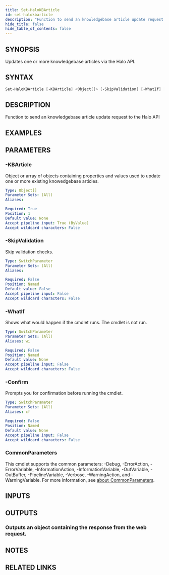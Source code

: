 ```yaml
---
title: Set-HaloKBArticle
id: set-halokbarticle
description: "Function to send an knowledgebase article update request to the Halo API"
hide_title: false
hide_table_of_contents: false
---
```


## SYNOPSIS

Updates one or more knowledgebase articles via the Halo API.

## SYNTAX

```powershell
Set-HaloKBArticle [-KBArticle] <Object[]> [-SkipValidation] [-WhatIf] [-Confirm] [<CommonParameters>]
```

## DESCRIPTION

Function to send an knowledgebase article update request to the Halo API

## EXAMPLES

## PARAMETERS

### -KBArticle

Object or array of objects containing properties and values used to update one or more existing knowedgebase articles.

```yaml
Type: Object[]
Parameter Sets: (All)
Aliases:

Required: True
Position: 1
Default value: None
Accept pipeline input: True (ByValue)
Accept wildcard characters: False
```

### -SkipValidation

Skip validation checks.

```yaml
Type: SwitchParameter
Parameter Sets: (All)
Aliases:

Required: False
Position: Named
Default value: False
Accept pipeline input: False
Accept wildcard characters: False
```

### -WhatIf

Shows what would happen if the cmdlet runs.
The cmdlet is not run.

```yaml
Type: SwitchParameter
Parameter Sets: (All)
Aliases: wi

Required: False
Position: Named
Default value: None
Accept pipeline input: False
Accept wildcard characters: False
```

### -Confirm

Prompts you for confirmation before running the cmdlet.

```yaml
Type: SwitchParameter
Parameter Sets: (All)
Aliases: cf

Required: False
Position: Named
Default value: None
Accept pipeline input: False
Accept wildcard characters: False
```

### CommonParameters

This cmdlet supports the common parameters: -Debug, -ErrorAction, -ErrorVariable, -InformationAction, -InformationVariable, -OutVariable, -OutBuffer, -PipelineVariable, -Verbose, -WarningAction, and -WarningVariable. For more information, see [about_CommonParameters](http://go.microsoft.com/fwlink/?LinkID=113216).

## INPUTS

## OUTPUTS

### Outputs an object containing the response from the web request.

## NOTES

## RELATED LINKS
